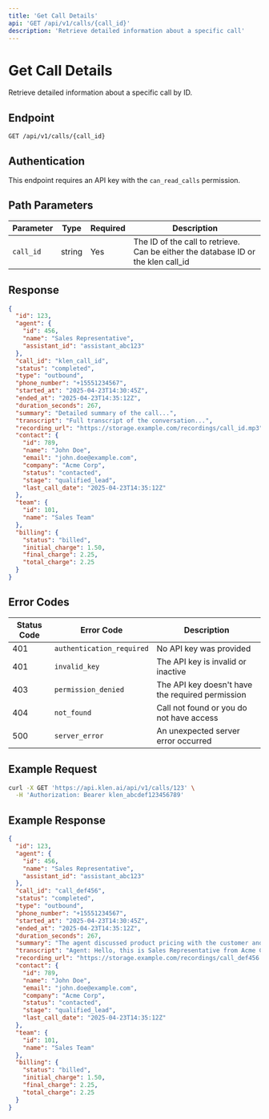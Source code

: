 ```yaml
---
title: 'Get Call Details'
api: 'GET /api/v1/calls/{call_id}'
description: 'Retrieve detailed information about a specific call'
---
```


# Get Call Details

Retrieve detailed information about a specific call by ID.

## Endpoint

```
GET /api/v1/calls/{call_id}
```

## Authentication

This endpoint requires an API key with the `can_read_calls` permission.

## Path Parameters

| Parameter | Type | Required | Description |
|-----------|------|----------|-------------|
| `call_id` | string | Yes | The ID of the call to retrieve. Can be either the database ID or the klen call_id |

## Response

```json
{
  "id": 123,
  "agent": {
    "id": 456,
    "name": "Sales Representative",
    "assistant_id": "assistant_abc123"
  },
  "call_id": "klen_call_id",
  "status": "completed",
  "type": "outbound",
  "phone_number": "+15551234567",
  "started_at": "2025-04-23T14:30:45Z",
  "ended_at": "2025-04-23T14:35:12Z",
  "duration_seconds": 267,
  "summary": "Detailed summary of the call...",
  "transcript": "Full transcript of the conversation...",
  "recording_url": "https://storage.example.com/recordings/call_id.mp3",
  "contact": {
    "id": 789,
    "name": "John Doe",
    "email": "john.doe@example.com",
    "company": "Acme Corp",
    "status": "contacted",
    "stage": "qualified_lead",
    "last_call_date": "2025-04-23T14:35:12Z"
  },
  "team": {
    "id": 101,
    "name": "Sales Team"
  },
  "billing": {
    "status": "billed",
    "initial_charge": 1.50,
    "final_charge": 2.25,
    "total_charge": 2.25
  }
}
```

## Error Codes

| Status Code | Error Code | Description |
|-------------|------------|-------------|
| 401 | `authentication_required` | No API key was provided |
| 401 | `invalid_key` | The API key is invalid or inactive |
| 403 | `permission_denied` | The API key doesn't have the required permission |
| 404 | `not_found` | Call not found or you do not have access |
| 500 | `server_error` | An unexpected server error occurred |

## Example Request

```bash
curl -X GET 'https://api.klen.ai/api/v1/calls/123' \
  -H 'Authorization: Bearer klen_abcdef123456789'
```

## Example Response

```json
{
  "id": 123,
  "agent": {
    "id": 456,
    "name": "Sales Representative",
    "assistant_id": "assistant_abc123"
  },
  "call_id": "call_def456",
  "status": "completed",
  "type": "outbound",
  "phone_number": "+15551234567",
  "started_at": "2025-04-23T14:30:45Z",
  "ended_at": "2025-04-23T14:35:12Z",
  "duration_seconds": 267,
  "summary": "The agent discussed product pricing with the customer and answered questions about delivery times. The customer expressed interest in the premium package and requested a follow-up call next week.",
  "transcript": "Agent: Hello, this is Sales Representative from Acme Corp. How are you today?\nCustomer: I'm doing well, thanks. I'm interested in learning about your premium package...",
  "recording_url": "https://storage.example.com/recordings/call_def456.mp3",
  "contact": {
    "id": 789,
    "name": "John Doe",
    "email": "john.doe@example.com",
    "company": "Acme Corp",
    "status": "contacted",
    "stage": "qualified_lead",
    "last_call_date": "2025-04-23T14:35:12Z"
  },
  "team": {
    "id": 101,
    "name": "Sales Team"
  },
  "billing": {
    "status": "billed",
    "initial_charge": 1.50,
    "final_charge": 2.25,
    "total_charge": 2.25
  }
}
```